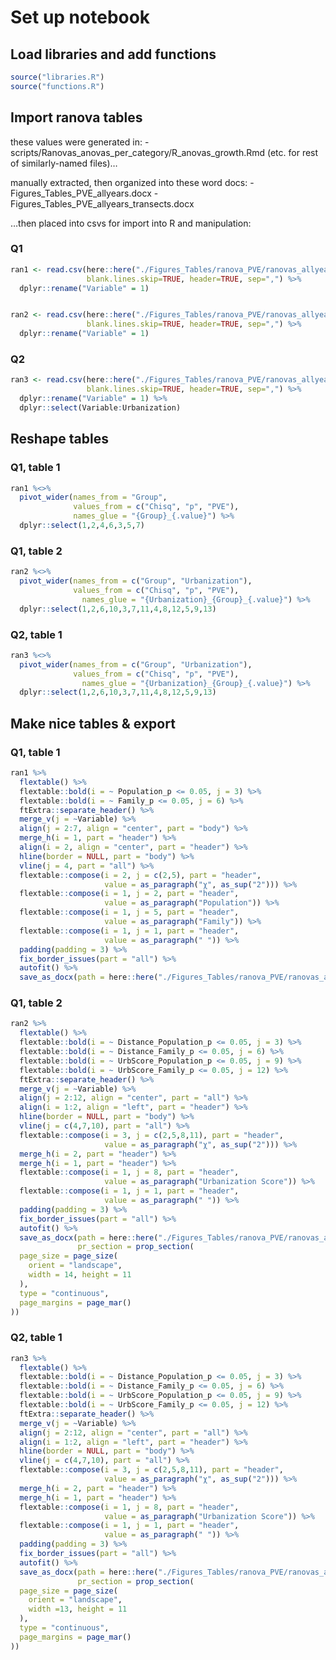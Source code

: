# Set up notebook
## Load libraries and add functions
```r
source("libraries.R")
source("functions.R")
```

## Import ranova tables
these values were generated in:
-scripts/Ranovas_anovas_per_category/R_anovas_growth.Rmd (etc. for rest of similarly-named files)...

manually extracted, then organized into these word docs:
-Figures_Tables\ranova_PVE\ranovas_allyears.docx
-Figures_Tables\ranova_PVE\ranovas_allyears_transects.docx

...then placed into csvs for import into R and manipulation: 

### Q1
```r
ran1 <- read.csv(here::here("./Figures_Tables/ranova_PVE/ranovas_allyears_Table1.csv"),
                 blank.lines.skip=TRUE, header=TRUE, sep=",") %>%
  dplyr::rename("Variable" = 1)


ran2 <- read.csv(here::here("./Figures_Tables/ranova_PVE/ranovas_allyears_Table2.csv"),
                 blank.lines.skip=TRUE, header=TRUE, sep=",") %>%
  dplyr::rename("Variable" = 1)
```

### Q2
```r
ran3 <- read.csv(here::here("./Figures_Tables/ranova_PVE/ranovas_allyears_transects_Table1.csv"),
                 blank.lines.skip=TRUE, header=TRUE, sep=",") %>%
  dplyr::rename("Variable" = 1) %>%
  dplyr::select(Variable:Urbanization)

```

## Reshape tables
### Q1, table 1
```r
ran1 %<>%
  pivot_wider(names_from = "Group",
              values_from = c("Chisq", "p", "PVE"),
              names_glue = "{Group}_{.value}") %>%
  dplyr::select(1,2,4,6,3,5,7) 
```

### Q1, table 2
```r
ran2 %<>%
  pivot_wider(names_from = c("Group", "Urbanization"),
              values_from = c("Chisq", "p", "PVE"),
                names_glue = "{Urbanization}_{Group}_{.value}") %>%
  dplyr::select(1,2,6,10,3,7,11,4,8,12,5,9,13)
```

### Q2, table 1
```r
ran3 %<>%
  pivot_wider(names_from = c("Group", "Urbanization"),
              values_from = c("Chisq", "p", "PVE"),
                names_glue = "{Urbanization}_{Group}_{.value}") %>%
  dplyr::select(1,2,6,10,3,7,11,4,8,12,5,9,13)
```

## Make nice tables & export
### Q1, table 1
```r
ran1 %>%
  flextable() %>%
  flextable::bold(i = ~ Population_p <= 0.05, j = 3) %>%
  flextable::bold(i = ~ Family_p <= 0.05, j = 6) %>%
  ftExtra::separate_header() %>%
  merge_v(j = ~Variable) %>% 
  align(j = 2:7, align = "center", part = "body") %>%
  merge_h(i = 1, part = "header") %>%
  align(i = 2, align = "center", part = "header") %>%
  hline(border = NULL, part = "body") %>%
  vline(j = 4, part = "all") %>%
  flextable::compose(i = 2, j = c(2,5), part = "header",
                     value = as_paragraph("χ", as_sup("2"))) %>%
  flextable::compose(i = 1, j = 2, part = "header",
                     value = as_paragraph("Population")) %>%
  flextable::compose(i = 1, j = 5, part = "header",
                     value = as_paragraph("Family")) %>%
  flextable::compose(i = 1, j = 1, part = "header",
                     value = as_paragraph(" ")) %>%
  padding(padding = 3) %>%
  fix_border_issues(part = "all") %>%
  autofit() %>%
  save_as_docx(path = here::here("./Figures_Tables/ranova_PVE/ranovas_allyears_Table1_reproducible.docx"))
```


### Q1, table 2
```r
ran2 %>%
  flextable() %>%
  flextable::bold(i = ~ Distance_Population_p <= 0.05, j = 3) %>%
  flextable::bold(i = ~ Distance_Family_p <= 0.05, j = 6) %>%  
  flextable::bold(i = ~ UrbScore_Population_p <= 0.05, j = 9) %>%
  flextable::bold(i = ~ UrbScore_Family_p <= 0.05, j = 12) %>%
  ftExtra::separate_header() %>%
  merge_v(j = ~Variable) %>% 
  align(j = 2:12, align = "center", part = "all") %>%
  align(i = 1:2, align = "left", part = "header") %>%
  hline(border = NULL, part = "body") %>%
  vline(j = c(4,7,10), part = "all") %>%
  flextable::compose(i = 3, j = c(2,5,8,11), part = "header",
                     value = as_paragraph("χ", as_sup("2"))) %>%
  merge_h(i = 2, part = "header") %>%
  merge_h(i = 1, part = "header") %>%
  flextable::compose(i = 1, j = 8, part = "header",
                     value = as_paragraph("Urbanization Score")) %>%
  flextable::compose(i = 1, j = 1, part = "header",
                     value = as_paragraph(" ")) %>%
  padding(padding = 3) %>%
  fix_border_issues(part = "all") %>%
  autofit() %>%
  save_as_docx(path = here::here("./Figures_Tables/ranova_PVE/ranovas_allyears_Table2_reproducible.docx"),
               pr_section = prop_section(
  page_size = page_size(
    orient = "landscape",
    width = 14, height = 11
  ),
  type = "continuous",
  page_margins = page_mar()
))
```


### Q2, table 1
```r
ran3 %>%
  flextable() %>%
  flextable::bold(i = ~ Distance_Population_p <= 0.05, j = 3) %>%
  flextable::bold(i = ~ Distance_Family_p <= 0.05, j = 6) %>%  
  flextable::bold(i = ~ UrbScore_Population_p <= 0.05, j = 9) %>%
  flextable::bold(i = ~ UrbScore_Family_p <= 0.05, j = 12) %>%
  ftExtra::separate_header() %>%
  merge_v(j = ~Variable) %>% 
  align(j = 2:12, align = "center", part = "all") %>%
  align(i = 1:2, align = "left", part = "header") %>%
  hline(border = NULL, part = "body") %>%
  vline(j = c(4,7,10), part = "all") %>%
  flextable::compose(i = 3, j = c(2,5,8,11), part = "header",
                     value = as_paragraph("χ", as_sup("2"))) %>%
  merge_h(i = 2, part = "header") %>%
  merge_h(i = 1, part = "header") %>%
  flextable::compose(i = 1, j = 8, part = "header",
                     value = as_paragraph("Urbanization Score")) %>%
  flextable::compose(i = 1, j = 1, part = "header",
                     value = as_paragraph(" ")) %>%
  padding(padding = 3) %>%
  fix_border_issues(part = "all") %>%
  autofit() %>%
  save_as_docx(path = here::here("./Figures_Tables/ranova_PVE/ranovas_allyears_transects_Table1_reproducible.docx"),
               pr_section = prop_section(
  page_size = page_size(
    orient = "landscape",
    width =13, height = 11
  ),
  type = "continuous",
  page_margins = page_mar()
))
```

